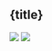 
## {title}

<img
  className="block dark:hidden"
  src="https://cdn.jsdelivr.net/gh/sun0225SUN/sun0225SUN/profile-snake-contrib/github-contribution-grid-snake.svg"
/>
<img
  className="hidden dark:block"
  src="https://cdn.jsdelivr.net/gh/sun0225SUN/sun0225SUN/profile-snake-contrib/github-contribution-grid-snake-dark.svg"
/>
